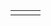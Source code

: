 {{en/Scenarios by size}}

{|
|-
|style="border:none;background:white"|
{{en/Scenario/The Isles}}

|style="border:none;background:white"|
{{en/Scenario/Chatham Islands}}

|style="border:none;background:white"|
{{en/Scenario/Denmark}}

|}